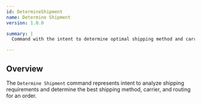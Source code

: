 ```yaml
---
id: DetermineShipment
name: Determine Shipment
version: 1.0.0

summary: |
  Command with the intent to determine optimal shipping method and carrier for an order

---
```


## Overview

The `Determine Shipment` command represents intent to analyze shipping requirements and determine the best shipping method, carrier, and routing for an order.

<NodeGraph />
